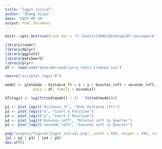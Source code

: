 ---
title: "logit_initial"
author: "Zhang Xinyi"
date: "2025-05-10"
output: html_document
---

```{r setup, include=FALSE}
knitr::opts_knit$set(root.dir = "C:/Users/12895/Desktop/DS coursework")
```

```{r}
library(readr)
library(dplyr)
library(ggplot2)
library(patchwork)
library(plyr)
df <- read.csv("data/derived/curry_shots_cleaned.csv")

```


```{r}
source("scr/plot_logit.R")

model <- glm(made ~ distance_ft + x + y + minutes_left + seconds_left,
             data = df, family = binomial)

df$logit <- log(fitted(model) / (1 - fitted(model)))

p1 <- plot_logit("distance_ft", "Shot Distance (ft)")
p2 <- plot_logit("x", "Court X Position")
p3 <- plot_logit("y", "Court Y Position")
p4 <- plot_logit("minutes_left", "Minutes Left in Quarter")
p5 <- plot_logit("seconds_left", "Seconds Left in Quarter")

png("outputs/figures/logit_initial.png", width = 800, height = 500, res = 100)
(p1 | p2 | p3) / (p4 | p5)
dev.off()
```


